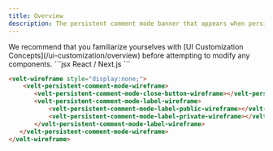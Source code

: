 ```yaml
---
title: Overview
description: The persistent comment mode banner that appears when persistent mode is enabled and user is adding a comment.
---
```

<Note>
We recommend that you familiarize yourselves with [UI Customization Concepts](/ui-customization/overview) before attempting to modify any components.
</Note>




<RequestExample>
```jsx React / Next.js
<VeltWireframe>
    <VeltPersistentCommentModeWireframe>
        <VeltPersistentCommentModeWireframe.CloseButton />
        <VeltPersistentCommentModeWireframe.Label>
            <VeltPersistentCommentModeWireframe.Label.Public />
            <VeltPersistentCommentModeWireframe.Label.Private />
        </VeltPersistentCommentModeWireframe.Label>
    </VeltPersistentCommentModeWireframe>
</VeltWireframe>
```


```HTML HTML
<velt-wireframe style="display:none;">
    <velt-persistent-comment-mode-wireframe>
       <velt-persistent-comment-mode-close-button-wireframe></velt-persistent-comment-mode-close-button-wireframe>
       <velt-persistent-comment-mode-label-wireframe>
           <velt-persistent-comment-mode-label-public-wireframe></velt-persistent-comment-mode-label-public-wireframe>
           <velt-persistent-comment-mode-label-private-wireframe></velt-persistent-comment-mode-label-private-wireframe>
       </velt-persistent-comment-mode-label-wireframe>
   </velt-persistent-comment-mode-wireframe>
</velt-wireframe>
```
</RequestExample>
